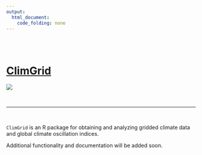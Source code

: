 ```yaml
---
output: 
  html_document:
    code_folding: none
---
```


<br><br>

# [ClimGrid <i class="fa fa-github"></i>](https://github.com/camposfa/ClimGrid)

![](figures/r-packages/ClimGrid.jpg)

<br>
<hr>
<br>

`ClimGrid` is an R package for obtaining and analyzing gridded climate data and global climate oscillation indices.

Additional functionality and documentation will be added soon.